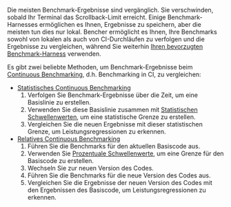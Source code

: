 Die meisten Benchmark-Ergebnisse sind vergänglich.
Sie verschwinden, sobald Ihr Terminal das Scrollback-Limit erreicht.
Einige Benchmark-Harnesses ermöglichen es Ihnen, Ergebnisse zu speichern, aber die meisten tun dies nur lokal.
Bencher ermöglicht es Ihnen, Ihre Benchmarks sowohl von lokalen als auch von CI-Durchläufen zu verfolgen und die Ergebnisse zu vergleichen,
während Sie weiterhin [Ihren bevorzugten Benchmark-Harness][adapters] verwenden.

Es gibt zwei beliebte Methoden, um Benchmark-Ergebnisse beim [Continuous Benchmarking][continuous benchmarking], d.h. Benchmarking in CI, zu vergleichen:

- [Statistisches Continuous Benchmarking][statistical continuous benchmarking]
  1. Verfolgen Sie Benchmark-Ergebnisse über die Zeit, um eine Basislinie zu erstellen.
  2. Verwenden Sie diese Basislinie zusammen mit [Statistischen Schwellenwerten][thresholds], um eine statistische Grenze zu erstellen.
  3. Vergleichen Sie die neuen Ergebnisse mit dieser statistischen Grenze, um Leistungsregressionen zu erkennen.
- [Relatives Continuous Benchmarking][relative continuous benchmarking]
  1. Führen Sie die Benchmarks für den aktuellen Basiscode aus.
  2. Verwenden Sie [Prozentuale Schwellenwerte][percentage thresholds], um eine Grenze für den Basiscode zu erstellen.
  3. Wechseln Sie zur neuen Version des Codes.
  4. Führen Sie die Benchmarks für die neue Version des Codes aus.
  5. Vergleichen Sie die Ergebnisse der neuen Version des Codes mit den Ergebnissen des Basiscode, um Leistungsregressionen zu erkennen.

[adapters]: /docs/de/explanation/adapters/
[continuous benchmarking]: /docs/de/explanation/continuous-benchmarking/
[thresholds]: /docs/de/explanation/thresholds/
[percentage thresholds]: /docs/de/explanation/thresholds/#percentage-thresholds

[statistical continuous benchmarking]: #statistical-continuous-benchmarking
[relative continuous benchmarking]: #relative-continuous-benchmarking